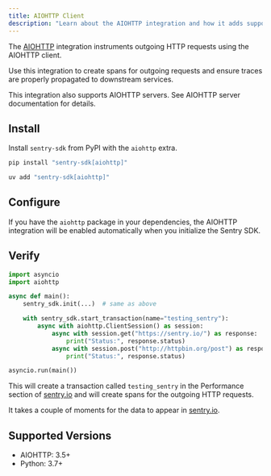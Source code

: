 ```yaml
---
title: AIOHTTP Client
description: "Learn about the AIOHTTP integration and how it adds support for the AIOHTTP HTTP client."
---
```


The [AIOHTTP](https://docs.aiohttp.org/en/stable/) integration instruments outgoing HTTP requests using the AIOHTTP client.

Use this integration to create spans for outgoing requests and ensure traces are properly propagated to downstream services.

This integration also supports AIOHTTP servers. See <PlatformLink to="/integrations/aiohttp/">AIOHTTP server documentation</PlatformLink> for details.

## Install

Install `sentry-sdk` from PyPI with the `aiohttp` extra.

```bash {tabTitle:pip}
pip install "sentry-sdk[aiohttp]"
```
```bash {tabTitle:uv}
uv add "sentry-sdk[aiohttp]"
```

## Configure

If you have the `aiohttp` package in your dependencies, the AIOHTTP integration will be enabled automatically when you initialize the Sentry SDK.

<PlatformContent includePath="getting-started-config" />

## Verify

```python
import asyncio
import aiohttp

async def main():
    sentry_sdk.init(...)  # same as above

    with sentry_sdk.start_transaction(name="testing_sentry"):
        async with aiohttp.ClientSession() as session:
            async with session.get("https://sentry.io/") as response:
                print("Status:", response.status)
            async with session.post("http://httpbin.org/post") as response:
                print("Status:", response.status)

asyncio.run(main())
```

This will create a transaction called `testing_sentry` in the Performance section of [sentry.io](https://sentry.io) and will create spans for the outgoing HTTP requests.

It takes a couple of moments for the data to appear in [sentry.io](https://sentry.io).

## Supported Versions

- AIOHTTP: 3.5+
- Python: 3.7+
